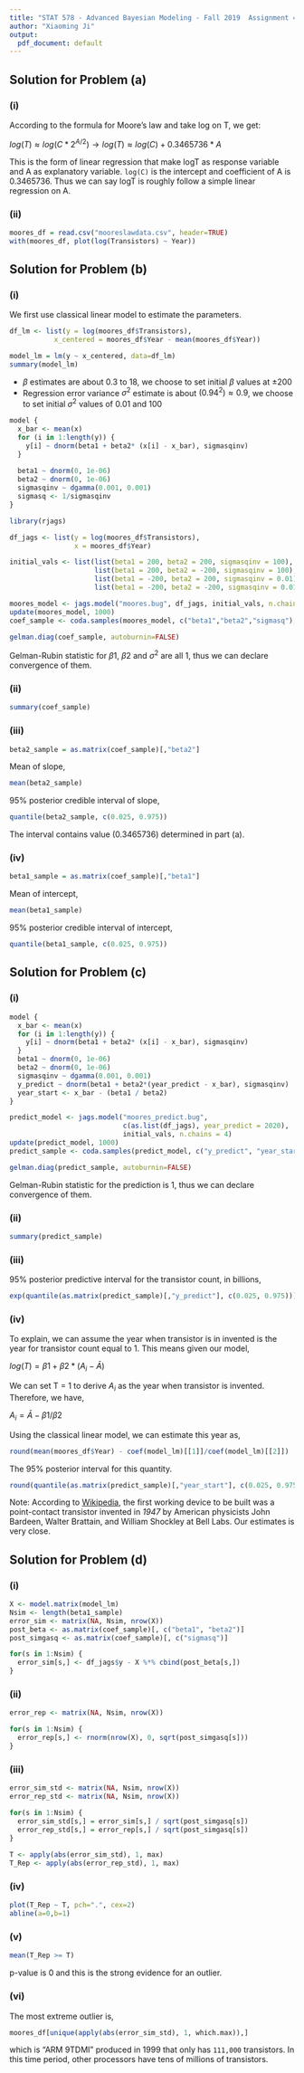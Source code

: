 ```yaml
---
title: "STAT 578 - Advanced Bayesian Modeling - Fall 2019  Assignment 4"
author: "Xiaoming Ji"
output:
  pdf_document: default
---
```

## Solution for Problem (a)
### (i)
According to the formula for Moore's law and take log on T, we get:

$log(T) \approx log(C * 2 ^{A/2}) \rightarrow log(T) \approx log(C) + 0.3465736 * A$

This is the form of linear regression that make logT as response variable and A as explanatory variable. `log(C)` is the intercept and coefficient of A is 0.3465736. Thus we can say logT is roughly follow a simple linear regression on A.

### (ii)
```r
moores_df = read.csv("mooreslawdata.csv", header=TRUE)
with(moores_df, plot(log(Transistors) ~ Year))
```

## Solution for Problem (b)
### (i)
We first use classical linear model to estimate the parameters.

```r
df_lm <- list(y = log(moores_df$Transistors),
           x_centered = moores_df$Year - mean(moores_df$Year))

model_lm = lm(y ~ x_centered, data=df_lm)
summary(model_lm)
```

- $\beta$ estimates are about 0.3 to 18, we choose to set initial $\beta$ values at $\pm200$
- Regression error variance $\sigma^2$ estimate is about $(0.94^2) \approx 0.9$, we choose to set initial $\sigma^2$ values of 0.01 and 100

```r
model {
  x_bar <- mean(x)
  for (i in 1:length(y)) {
    y[i] ~ dnorm(beta1 + beta2* (x[i] - x_bar), sigmasqinv)
  }
  
  beta1 ~ dnorm(0, 1e-06)
  beta2 ~ dnorm(0, 1e-06)
  sigmasqinv ~ dgamma(0.001, 0.001)
  sigmasq <- 1/sigmasqinv
}
```

```r
library(rjags)

df_jags <- list(y = log(moores_df$Transistors),
                x = moores_df$Year)

initial_vals <- list(list(beta1 = 200, beta2 = 200, sigmasqinv = 100),
                     list(beta1 = 200, beta2 = -200, sigmasqinv = 100),
                     list(beta1 = -200, beta2 = 200, sigmasqinv = 0.01),
                     list(beta1 = -200, beta2 = -200, sigmasqinv = 0.01))

moores_model <- jags.model("moores.bug", df_jags, initial_vals, n.chains = 4)
update(moores_model, 1000)
coef_sample <- coda.samples(moores_model, c("beta1","beta2","sigmasq"), n.iter=2000)
```
```r
gelman.diag(coef_sample, autoburnin=FALSE)
```
Gelman-Rubin statistic for $\beta1$, $\beta2$ and $\sigma^2$ are all 1, thus we can declare convergence of them.


### (ii)
```r
summary(coef_sample)
```

### (iii)
```r
beta2_sample = as.matrix(coef_sample)[,"beta2"]
```
Mean of slope, 
```r
mean(beta2_sample)
```

95% posterior credible interval of slope,
```r
quantile(beta2_sample, c(0.025, 0.975)) 
```

The interval contains value (0.3465736) determined in part (a).

### (iv)
```r
beta1_sample = as.matrix(coef_sample)[,"beta1"]
```
Mean of intercept, 
```r
mean(beta1_sample)
```

95% posterior credible interval of intercept,
```r
quantile(beta1_sample, c(0.025, 0.975)) 
```


## Solution for Problem (c)
### (i)

```r
model {
  x_bar <- mean(x)
  for (i in 1:length(y)) {
    y[i] ~ dnorm(beta1 + beta2* (x[i] - x_bar), sigmasqinv)
  }
  beta1 ~ dnorm(0, 1e-06)
  beta2 ~ dnorm(0, 1e-06)
  sigmasqinv ~ dgamma(0.001, 0.001)
  y_predict ~ dnorm(beta1 + beta2*(year_predict - x_bar), sigmasqinv)
  year_start <- x_bar - (beta1 / beta2)
}
```

```r
predict_model <- jags.model("moores_predict.bug", 
                            c(as.list(df_jags), year_predict = 2020), 
                            initial_vals, n.chains = 4)
update(predict_model, 1000)
predict_sample <- coda.samples(predict_model, c("y_predict", "year_start"), n.iter=2000)
```
```r
gelman.diag(predict_sample, autoburnin=FALSE)
```

Gelman-Rubin statistic for the prediction is 1, thus we can declare convergence of them.

### (ii)
```r
summary(predict_sample)
```

### (iii)
95% posterior predictive interval for the transistor count, in billions,
```r
exp(quantile(as.matrix(predict_sample)[,"y_predict"], c(0.025, 0.975))) / (10^9)
```

### (iv)

To explain, we can assume the year when transistor is in invented is the year for transistor count equal to 1. This means given our model,

$log(T) = \beta1 + \beta2 * (A_i - \bar{A})$

We can set T = 1 to derive $A_i$ as the year when transistor is invented. Therefore, we have,

$A_i = \bar{A} - \beta1 / \beta2$

Using the classical linear model, we can estimate this year as,

```r
round(mean(moores_df$Year) - coef(model_lm)[[1]]/coef(model_lm)[[2]])
```

The 95% posterior interval for this quantity.
```r
round(quantile(as.matrix(predict_sample)[,"year_start"], c(0.025, 0.975)))
```

Note: According to [Wikipedia](http://en.wikipedia.org/wiki/Transistor), the first working device to be built was a point-contact transistor invented in *1947* by American physicists John Bardeen, Walter Brattain, and William Shockley at Bell Labs. Our estimates is very close.

## Solution for Problem (d)
### (i)
```r
X <- model.matrix(model_lm)
Nsim <- length(beta1_sample)
error_sim <- matrix(NA, Nsim, nrow(X))
post_beta <- as.matrix(coef_sample)[, c("beta1", "beta2")]
post_simgasq <- as.matrix(coef_sample)[, c("sigmasq")]

for(s in 1:Nsim) {
  error_sim[s,] <- df_jags$y - X %*% cbind(post_beta[s,])
}
```

### (ii)
```r
error_rep <- matrix(NA, Nsim, nrow(X))

for(s in 1:Nsim) {
  error_rep[s,] <- rnorm(nrow(X), 0, sqrt(post_simgasq[s]))
}
```

### (iii)
```r
error_sim_std <- matrix(NA, Nsim, nrow(X))
error_rep_std <- matrix(NA, Nsim, nrow(X))

for(s in 1:Nsim) {
  error_sim_std[s,] = error_sim[s,] / sqrt(post_simgasq[s])
  error_rep_std[s,] = error_rep[s,] / sqrt(post_simgasq[s])
}
  
T <- apply(abs(error_sim_std), 1, max)
T_Rep <- apply(abs(error_rep_std), 1, max)
```

### (iv)
```r
plot(T_Rep ~ T, pch=".", cex=2)
abline(a=0,b=1)
```

### (v)
```r
mean(T_Rep >= T)
```

p-value is 0 and this is the strong evidence for an outlier.

### (vi)
The most extreme outlier is,
```r
moores_df[unique(apply(abs(error_sim_std), 1, which.max)),]
```

which is "ARM 9TDMI" produced in 1999 that only has `111,000` transistors. In this time period, other processors have tens of millions of transistors.
